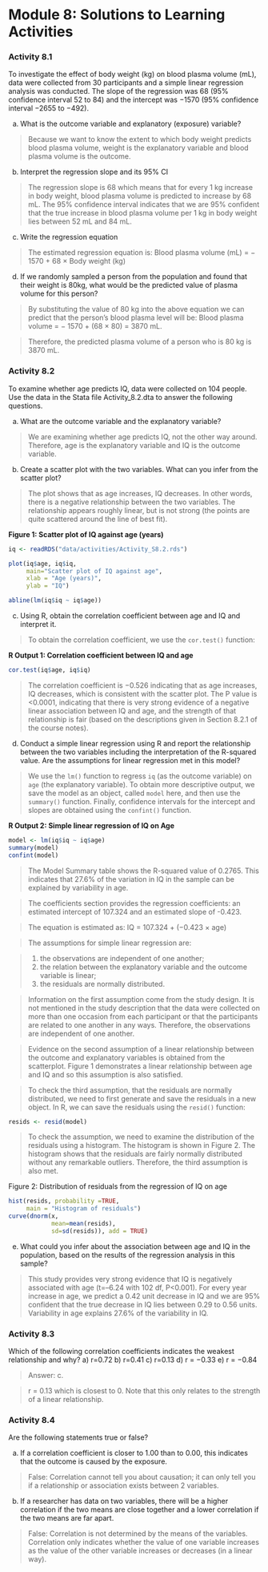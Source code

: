 # Module 8: Solutions to Learning Activities {-}

### Activity 8.1 {-}

To investigate the effect of body weight (kg) on blood plasma volume (mL), data were collected from 30 participants and a simple linear regression analysis was conducted. The slope of the regression was 68 (95% confidence interval 52 to 84) and the intercept was −1570 (95% confidence interval −2655 to −492).

a) What is the outcome variable and explanatory (exposure) variable?

> Because we want to know the extent to which body weight predicts blood plasma volume, weight is the explanatory variable and blood plasma volume is the outcome.

b) Interpret the regression slope and its 95% CI

> The regression slope is 68 which means that for every 1 kg increase in body weight, blood plasma volume is predicted to increase by 68 mL. The 95% confidence interval indicates that we are 95% confident that the true increase in blood plasma volume per 1 kg in body weight lies between 52 mL and 84 mL.

c) Write the regression equation

> The estimated regression equation is: Blood plasma volume (mL) = − 1570 + 68 × Body weight (kg)

d) If we randomly sampled a person from the population and found that their weight is 80kg, what would be the predicted value of plasma volume for this person?

> By substituting the value of 80 kg into the above equation we can predict that the person’s blood plasma level will be: Blood plasma volume = − 1570 + (68 × 80) = 3870 mL.

> Therefore, the predicted plasma volume of a person who is 80 kg is 3870 mL.

### Activity 8.2 {-}

To examine whether age predicts IQ, data were collected on 104 people. Use the data in the Stata file Activity_8.2.dta to answer the following questions.

a) What are the outcome variable and the explanatory variable?

> We are examining whether age predicts IQ, not the other way around. Therefore, age is the explanatory variable and IQ is the outcome variable.

b) Create a scatter plot with the two variables. What can you infer from the scatter plot?

> The plot shows that as age increases, IQ decreases. In other words, there is a negative relationship between the two variables. The relationship appears roughly linear, but is not strong (the points are quite scattered around the line of best fit).

**Figure 1: Scatter plot of IQ against age (years)**
```r
iq <- readRDS("data/activities/Activity_S8.2.rds")

plot(iq$age, iq$iq, 
     main="Scatter plot of IQ against age",
     xlab = "Age (years)",
     ylab = "IQ")

abline(lm(iq$iq ~ iq$age))
```
 
c) Using R, obtain the correlation coefficient between age and IQ and interpret it.

> To obtain the correlation coefficient, we use the `cor.test()` function:

**R Output 1: Correlation coefficient between IQ and age**
```r
cor.test(iq$age, iq$iq)
```
> The correlation coefficient is −0.526 indicating that as age increases, IQ decreases, which is consistent with the scatter plot. The P value is <0.0001, indicating that there is very strong evidence of a negative linear association between IQ and age, and the strength of that relationship is fair (based on the descriptions given in Section 8.2.1 of the course notes).

d) Conduct a simple linear regression using R and report the relationship between the two variables including the interpretation of the R-squared value. Are the assumptions for linear regression met in this model?

> We use the `lm()` function to regress `iq` (as the outcome variable) on `age` (the explanatory variable). To obtain more descriptive output, we save the model as an object, called `model` here, and then use the `summary()` function. Finally, confidence intervals for the intercept and slopes are obtained using the `confint()` function.

**R Output 2: Simple linear regression of IQ on Age**
```r
model <- lm(iq$iq ~ iq$age)
summary(model)
confint(model)
```
> The Model Summary table shows the R-squared value of 0.2765. This indicates that 27.6% of the variation in IQ in the sample can be explained by variability in age.

> The coefficients section provides the regression coefficients: an estimated intercept of 107.324 and an estimated slope of -0.423.

> The equation is estimated as:	IQ = 107.324 + (−0.423 × age)

>The assumptions for simple linear regression are:

>1.	the observations are independent of one another;
>2.	the relation between the explanatory variable and the outcome variable is linear; 
>3.	the residuals are normally distributed.

> Information on the first assumption come from the study design. It is not mentioned in the study description that the data were collected on more than one occasion from each participant or that the participants are related to one another in any ways. Therefore, the observations are independent of one another.

> Evidence on the second assumption of a linear relationship between the outcome and explanatory variables is obtained from the scatterplot. Figure 1 demonstrates a linear relationship between age and IQ and so this assumption is also satisfied. 

> To check the third assumption, that the residuals are normally distributed, we need to first generate and save the residuals in a new object. In R, we can save the residuals using the `resid()` function:

```r
resids <- resid(model)
```

> To check the assumption, we need to examine the distribution of the residuals using a histogram. The histogram is shown in Figure 2. The histogram shows that the residuals are fairly normally distributed without any remarkable outliers. Therefore, the third assumption is also met.

Figure 2: Distribution of residuals from the regression of IQ on age
```r

hist(resids, probability =TRUE,
     main = "Histogram of residuals")
curve(dnorm(x,
            mean=mean(resids),
            sd=sd(resids)), add = TRUE)
```

e) What could you infer about the association between age and IQ in the population, based on the results of the regression analysis in this sample?

> This study provides very strong evidence that IQ is negatively associated with age (t=–6.24 with 102 df, P<0.001). For every year increase in age, we predict a 0.42 unit decrease in IQ and we are 95% confident that the true decrease in IQ lies between 0.29 to 0.56 units. Variability in age explains 27.6% of the variability in IQ.

### Activity 8.3 {-}

Which of the following correlation coefficients indicates the weakest relationship and why?
a) r=0.72
b) r=0.41
c) r=0.13
d) r = −0.33
e) r = −0.84

> Answer: c.

> r = 0.13 which is closest to 0. Note that this only relates to the strength of a linear relationship.

### Activity 8.4 {-}

Are the following statements true or false?

a) If a correlation coefficient is closer to 1.00 than to 0.00, this indicates that the outcome is caused by the exposure.

> False: Correlation cannot tell you about causation; it can only tell you if a relationship or association exists between 2 variables.

b) If a researcher has data on two variables, there will be a higher correlation if the two means are close together and a lower correlation if the two means are far apart.

> False: Correlation is not determined by the means of the variables. Correlation only indicates whether the value of one variable increases as the value of the other variable increases or decreases (in a linear way).
